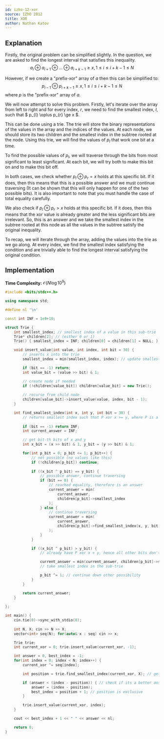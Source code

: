 ```yaml
---
id: izho-12-xor
source: IZhO 2012
title: XOR
author: Nathan Katov
---
```


## Explanation

Firstly, the original problem can be simplified slightly. In the question, we are asked to find the longest interval that satisfies this inequality.
$$
a_i \oplus a_{i+1} \oplus \dots \oplus a_{i+k-1} \ge x, 1 \le i \le i + k - 1 \le N
$$

However, if we create a "prefix-xor" array of $a$ then this can be simplified to:
$$
p_{i-1} \oplus p_{i+k-1} \ge x, 1 \le i \le i + k - 1 \le N
$$
where $p$ is the "prefix-xor" array of $a$.

We will now attempt to solve this problem.
Firstly, let's iterate over the array from left to right and for every index, $r$, we need to find the smallest index, $l$, such that $ p_{l} \oplus p_{r} \ge x $.

This can be done using a trie. The trie will store the binary representations of the values in the array and the indices of the values. At each node, we should store its two children and the smallest index in the subtree rooted at the node. Using this trie, we will find the values of $p_l$ that work one bit at a time.

To find the possible values of $p_l$, we will traverse through the bits from most significant to least significant. At each bit, we will try both to make this bit on and to make this bit off. 

In both cases, we check whether $p_l \oplus p_r = x$ holds at this specific bit. If it does, then this means that this is a possible answer and we must continue traversing (It can be shown that this will only happen for one of the two possible bits). It is also important to note that you must handle the case of total equality carefully.

We also check if $p_l \oplus p_r > x$ holds at this specific bit. If it does, then this means that the xor value is already greater and the less significant bits are irrelevant. So, this is an answer and we take the smallest index in the subtree rooted at this node as all the values in the subtree satisfy the original inequality. 

To recap, we will iterate through the array, adding the values into the trie as we go along. At every index, we find the smallest index satisfying the condition and are trivially able to find the longest interval satisfying the original condition.

## Implementation

**Time Complexity:** $\mathcal{O}(N\log10^9)$

<LanguageSection>

<CPPSection>

```cpp
#include <bits/stdc++.h>

using namespace std;

#define nl '\n'

const int INF = 1e9+10;

struct Trie {
	int smallest_index; // smallest index of a value in this sub-trie
	Trie* children[2]; // (either 0 or 1)
	Trie() { smallest_index = INF; children[0] = children[1] = NULL; }

	void insert_value(int value, int index, int bit = 30) {
		// inserts x into the trie
		smallest_index = min(smallest_index, index); // update smallest index in sub-trie

		if (bit == -1) return;
		int value_bit = (value >> bit) & 1;

		// create node if needed
		if (!children[value_bit]) children[value_bit] = new Trie(); 
		
		// recurse from child node
		children[value_bit]->insert_value(value, index, bit - 1); 
	}

	int find_smallest_index(int x, int y, int bit = 30) { 
		// returns smallest index such that P xor x >= y, where P is a element in the trie
	
		if (bit == -1) return INF;
		int current_answer = INF;

		// get bit-th bits of x and y
		int x_bit = (x >> bit) & 1, y_bit = (y >> bit) & 1; 

		for(int p_bit = 0; p_bit <= 1; p_bit++) {
			// not possible (no values like this)
			if (!children[p_bit]) continue;
			
			if ((x_bit ^ p_bit) == y_bit) {
				// possible answer, continue traversing
				if (bit == 0) {
					// reached equality, therefore is an answer
					current_answer = min(
						current_answer, 
						children[p_bit]->smallest_index
					);
				} else {
                    // continue traversing
					current_answer = min(
						current_answer, 
						children[p_bit]->find_smallest_index(x, y, bit - 1)
					);
				}
			}

			if ((x_bit ^ p_bit) > y_bit) {
				// already have P xor x > y, hence all other bits don't matter

				current_answer = min(current_answer, children[p_bit]->smallest_index); 
				// take smallest index in the sub-trie

				p_bit ^= 1; // continue down other possibility 
			}
		}

		return current_answer;
	}
		
};

int main() {
	cin.tie(0)->sync_with_stdio(0);
	
	int N, X; cin >> N >> X;
	vector<int> seq(N); for(auto& x : seq) cin >> x;

	Trie trie;
	int current_xor = 0; trie.insert_value(current_xor, -1);

	int answer = 0, best_index = -1;
	for(int index = 0; index < N; index++) {
		current_xor ^= seq[index];

		int position = trie.find_smallest_index(current_xor, X); // get best position 

		if (answer < (index - position)) { // check if its a better answer
			answer = (index - position);
			best_index = position + 1; // position is exclusive
		}

		trie.insert_value(current_xor, index);
	}

	cout << best_index + 1 << " " << answer << nl;

    return 0;
}
```

</CPPSection>

<PySection>

</PySection>

<JavaSection>

</JavaSection>

</LanguageSection>

